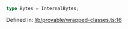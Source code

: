 ```ts
type Bytes = InternalBytes;
```

Defined in: [lib/provable/wrapped-classes.ts:16](https://github.com/o1-labs/o1js/blob/fca908c243ee8e908efacaf73a882d48759e675a/src/lib/provable/wrapped-classes.ts#L16)
